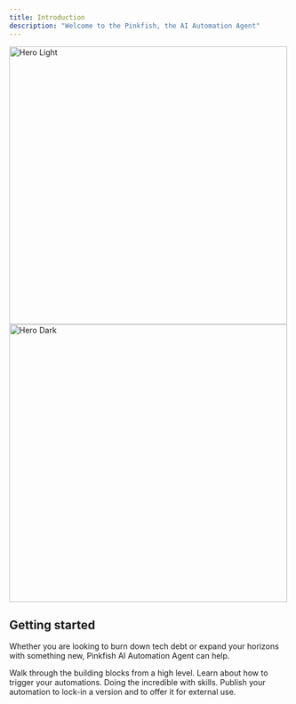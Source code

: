 ```yaml
---
title: Introduction
description: "Welcome to the Pinkfish, the AI Automation Agent"
---
```


<img width="500" alt="Hero Light" classname="block dark:hidden" src="/images/hero2.png" />

<img width="500" alt="Hero Dark" classname="hidden dark:block" src="/images/hero2.png" />

## Getting started

Whether you are looking to burn down tech debt or expand your horizons with something new, Pinkfish AI Automation Agent can help.

<CardGroup cols={2}>
  <Card title="Automation Concepts" icon="bolt" href="/essentials/automations">
    Walk through the building blocks from a high level.
  </Card>

  <Card title="Triggering" icon="rocket" href="/essentials/triggers">
    Learn about how to trigger your automations.
  </Card>

  <Card title="Skills" icon="bolt" href="/essentials/slash-commands">
    Doing the incredible with skills.
  </Card>

  <Card title="Publishing" icon="rocket" href="/essentials/publishing">
    Publish your automation to lock-in a version and to offer it for external use.
  </Card>
</CardGroup>